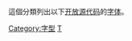 {{CategoryTOC}}
這個分類列出以下[[开放源代码|开放源代码]]的[[字体|字体]]。
{{DEFAULTSORT:Open-source typefaces}}
[[Category:字型|Category:字型]]
[[Category:开源软件|T]]